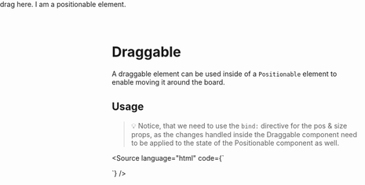 
<Meta of={DraggableStories} name="Example"/>

# Draggable

A draggable element can be used inside of a `Positionable` element to enable moving it around the board.

## Usage

> 💡 Notice, that we need to use the `bind:` directive for the pos & size props, as the changes handled inside the Draggable component need to be applied to the state of the Positionable component as well.

<Source language="html" code={`
<script lang="ts">

  const settings = writable({} satisfies TBoardSettings); // <- used to configure the board
  const board = writable({ viewOffset: { x: 0, y: 0 }, zoom: 1 } satisfies TBoard); // <- determines the initial state of the board

  const element = { pos: { x: 0, y: 0 }, size: { x: 150, y: 150} };
</script>

<main>
  <Board {settings} {board}>
    <Positionable pos={element.pos} size={element.size} z={1}>
      <Draggable bind:pos={element.pos} bind:size={element.size}>
      drag here.
      </Draggable>
      I am a positionable element.
    </Positionable>
  </Board>
</main>

<style>
  main {
    position: fixed;
    top: 0;
    left: 0;
    width: 100%;
    height: 100%;
  }
</style>
`} />
